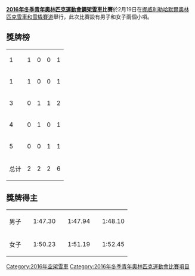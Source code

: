 {{NoteTA|G1=Sports}}
{{Infobox Olympic event
|event       = 鋼架雪車
|games       = 2016年冬季青年
|image       = [[Image:Skeleton_pictogram.svg|80px]]
|venue       = [[利勒哈默爾奧林匹克雪車和雪橇賽道|利勒哈默爾奧林匹克雪車和雪橇賽道]]
|dates       = 2月19日
|competitors = 40
|nations     = 
|prev        = [[2012年冬季青年奧林匹克運動會鋼架雪車比賽|2012]]
|next        = [[2020年冬季青年奧林匹克運動會鋼架雪車比賽|2020]]
}}

'''[[2016年冬季青年奧林匹克運動會|2016年冬季青年奧林匹克運動會]][[鋼架雪車|鋼架雪車]]比賽'''於2月19日在[[挪威|挪威]][[利勒哈默爾奧林匹克雪車和雪橇賽道|利勒哈默爾奧林匹克雪車和雪橇賽道]]舉行，此次比賽設有男子和女子兩個小項。

==獎牌榜==
{| {{RankedMedalTable}}
|-
| 1 ||align=left| {{flagIOCteam|GBR|2016年冬季青年}} || 1 || 0 || 0 || 1
|-
| 1 ||align=left| {{flagIOCteam|RUS|2016年冬季青年}} || 1 || 0 || 0 || 1
|-
| 3 ||align=left| {{flagIOCteam|GER|2016年冬季青年}} || 0 || 1 || 1 || 2
|-
| 4 ||align=left| {{flagIOCteam|NOR|2016年冬季青年}} || 0 || 1 || 0 || 1
|-
| 5 ||align=left| {{flagIOCteam|FRA|2016年冬季青年}} || 0 || 0 || 1 || 1
|- class="sortbottom"
!colspan=2| 总计 || 2 || 2 || 2 || 6
|}

==獎牌得主==
{| {{MedalistTable|type=項目|columns=2}}
|-
|男子
| {{flagIOCmedalist|[[Evgenii_Rukosuev|Evgenii Rukosuev]]|RUS|2016年冬季青年}} || 1:47.30
| {{flagIOCmedalist|[[Alexander_Hestengen|Alexander Hestengen]]|NOR|2016年冬季青年}} || 1:47.94
| {{flagIOCmedalist|[[Robin_Schneider|Robin Schneider]]|GER|2016年冬季青年}} || 1:48.10
|-
|女子
| {{flagIOCmedalist|[[Ashleigh_Fay_Pittaway|Ashleigh Fay Pittaway]]|GBR|2016年冬季青年}} || 1:50.23
| {{flagIOCmedalist|[[汉娜·奈泽|汉娜·奈泽]]|GER|2016年冬季青年}} || 1:51.19
| {{flagIOCmedalist|[[Agathe_Bessard|Agathe Bessard]]|FRA|2016年冬季青年}} || 1:52.45
|}

{{2016年冬季青年奧林匹克運動會項目}}
{{青年奧林匹克運動會空架雪車比賽}}

[[Category:2016年空架雪車|Category:2016年空架雪車]]
[[Category:2016年冬季青年奧林匹克運動會比賽項目|Category:2016年冬季青年奧林匹克運動會比賽項目]]
